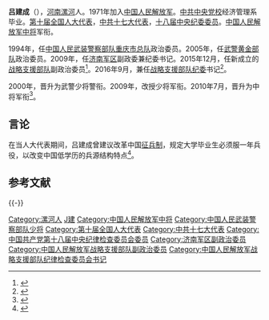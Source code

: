 '''吕建成'''（{{bd|1956年|3月||}}），[[河南省|河南]][[漯河市|漯河]]人。1971年加入[[中国人民解放军|中国人民解放军]]。[[中共中央党校|中共中央党校]]经济管理系毕业。[[第十届全国人民代表大会代表名单|第十届全国人大代表]]，[[中国共产党第十七次全国代表大会|中共十七大代表]]，[[中国共产党第十八届中央纪律检查委员会|十八届中央纪委委员]]。[[中国人民解放军中将|中国人民解放军中将]]军衔。

1994年，任[[中国人民武装警察部队|中国人民武装警察部队]][[中国人民武装警察部队重庆市总队|重庆市总队]]政治委员。2005年，任[[中国人民武装警察部队黄金部队|武警黄金部队]]政治委员。2009年，任[[中国人民解放军济南军区|济南军区]]副政委兼纪委书记。2015年12月，任新成立的[[中国人民解放军战略支援部队|战略支援部队]]副政治委员<ref>{{cite web|url=http://www.thepaper.cn/newsDetail_forward_1480523|title=原济南军区副政委兼纪委书记吕建成中将履新战略支援部队|accessdate=2016-06-07|date=2016-06-07|publisher=澎湃新闻|archive-date=2020-12-05|archive-url=https://web.archive.org/web/20201205132636/http://www.thepaper.cn/newsDetail_forward_1480523|dead-url=no}}</ref>。2016年9月，兼任[[中国人民解放军战略支援部队纪律检查委员会|战略支援部队纪委]]书记<ref>{{cite web|url=http://news.163.com/16/0927/10/C1VBFABP00014SEH.html|title=战略支援部队副政委兼纪委书记吕建成：要把党纪党规挺在前|accessdate=2016-09-27|date=2016-09-27|publisher=网易|archive-url=https://web.archive.org/web/20161001162147/http://news.163.com/16/0927/10/C1VBFABP00014SEH.html|archive-date=2016-10-01|dead-url=yes}}</ref>。

2000年，晋升为武警少将警衔。2009年，改授少将军衔。2010年7月，晋升为中将军衔<ref>{{cite web|url=http://www.zaobao.com/wencui/2010/08/hongkong100809d.shtml|title=中国新晋陞21名中将 多为专家学者型将领|accessdate=2010-08-09|date=2010-08-09|publisher=联合早报|archive-date=2010-08-11|archive-url=https://web.archive.org/web/20100811091148/http://zaobao.com/wencui/2010/08/hongkong100809d.shtml|dead-url=no}}</ref>。

==言论==
在当人大代表期间，吕建成曾建议改革中国[[徵兵制|征兵制]]，规定大学毕业生必须服一年兵役，以改变中国低学历的兵源结构特点<ref>{{cite web|url=http://www.yn.gov.cn/yunnan,china/72630461070835712/20050309/22183.html|title=人大代表吕建成建议规定大学毕业生必须服兵役一年|accessdate=2005-03-09|author=|date=2005-03-09|publisher=云南省人民政府|archive-date=2019-06-10|archive-url=https://web.archive.org/web/20190610102250/http://www.yn.gov.cn/yunnan,china/72630461070835712/20050309/22183.html|dead-url=yes}}</ref>。

==参考文献==
{{Reflist}}

{{-}}
{{start box}}
{{s-mil|pla}}
{{s-new}}
{{s-title|[[中国人民解放军战略支援部队纪律检查委员会|中国人民解放军战略支援部队纪律检查委员会]]书记|2016年9月—2019年}}
{{s-after|[[杨笑祥|杨笑祥]]}}
{{end box}}

{{DEFAULTSORT:Lu吕}}
[[Category:漯河人|Category:漯河人]]
[[Category:吕姓|J建]]
[[Category:中国人民解放军中将|Category:中国人民解放军中将]]
[[Category:中国人民武装警察部队少将|Category:中国人民武装警察部队少将]]
[[Category:第十届全国人大代表|Category:第十届全国人大代表]]
[[Category:中共十七大代表|Category:中共十七大代表]]
[[Category:中国共产党第十八届中央纪律检查委员会委员|Category:中国共产党第十八届中央纪律检查委员会委员]]
[[Category:济南军区副政治委员|Category:济南军区副政治委员]]
[[Category:中国人民解放军战略支援部队副政治委员|Category:中国人民解放军战略支援部队副政治委员]]
[[Category:中国人民解放军战略支援部队纪律检查委员会书记|Category:中国人民解放军战略支援部队纪律检查委员会书记]]